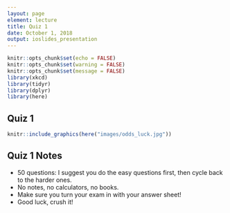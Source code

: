 ```yaml
---
layout: page
element: lecture
title: Quiz 1
date: October 1, 2018
output: ioslides_presentation
---
```


```r
knitr::opts_chunk$set(echo = FALSE)
knitr::opts_chunk$set(warning = FALSE)
knitr::opts_chunk$set(message = FALSE)
library(xkcd)
library(tidyr)
library(dplyr)
library(here)
```

## Quiz 1 { .flexbox .vcenter }

```r
knitr::include_graphics(here("images/odds_luck.jpg"))
```


## Quiz 1 Notes

* 50 questions: I suggest you do the easy questions first, then cycle back to the harder ones.
* No notes, no calculators, no books.
* Make sure you turn your exam in with your answer sheet!
* Good luck, crush it!
 
